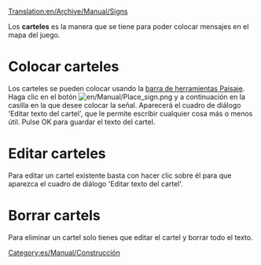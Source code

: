 [[Translation:en/Archive/Manual/Signs]]

Los '''carteles''' es la manera que se tiene para poder colocar mensajes en el mapa del juego.

=Colocar carteles=
Los carteles se pueden colocar usando la [[es/Manual/Paisaje|barra de herramientas Paisaje]]. Haga clic en el botón [[File:en/Manual/Place sign.png]] y a continuación en la casilla en la que desee colocar la señal. Aparecerá el cuadro de diálogo 'Editar texto del cartel', que le permite escribir cualquier cosa más o menos útil. Pulse OK para guardar el texto del cartel.

=Editar carteles=
Para editar un cartel existente basta con hacer clic sobre él para que aparezca el cuadro de diálogo 'Editar texto del cartel'.

=Borrar cartels=
Para eliminar un cartel solo tienes que editar el cartel y borrar todo el texto.

[[Category:es/Manual/Construcción]]